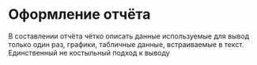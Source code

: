# Оформление отчёта {#sec-lab-report}

В составлении отчёта чётко описать данные используемые для вывод только один раз, графики, табличные данные, встраиваемые в текст. Единственный не костыльный подход к выводу
